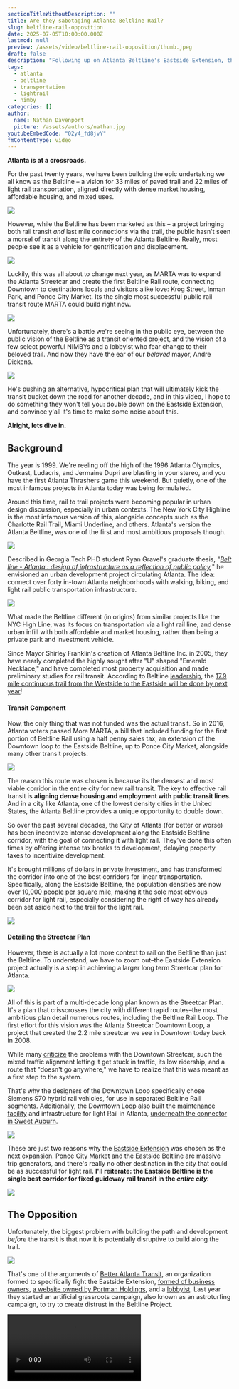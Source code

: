 ```yaml
---
sectionTitleWithoutDescription: ""
title: Are they sabotaging Atlanta Beltline Rail?
slug: beltline-rail-opposition
date: 2025-07-05T10:00:00.000Z
lastmod: null
preview: /assets/video/beltline-rail-opposition/thumb.jpeg
draft: false
description: "Following up on Atlanta Beltline's Eastside Extension, the anti-transit group Better Atlanta Transit and Mayor Andre Dickens' recent opposition to the project."
tags:
  - atlanta
  - beltline
  - transportation
  - lightrail
  - nimby
categories: []
author:
  name: Nathan Davenport
  picture: /assets/authors/nathan.jpg
youtubeEmbedCode: "02y4_fd8jvY"
fmContentType: video
---
```


**Atlanta is at a crossroads.**

For the past twenty years, we have been building the epic undertaking we all know as the Beltline – a vision for 33 miles of paved trail and 22 miles of light rail transportation, aligned directly with dense market housing, affordable housing, and mixed uses.

![](/assets/video/beltline-rail-opposition/02.jpg)

However, while the Beltline has been marketed as this – a project bringing both rail transit _and_ last mile connections via the trail, the public hasn't seen a morsel of transit along the entirety of the Atlanta Beltline. Really, most people see it as a vehicle for gentrification and displacement.

![](/assets/video/beltline-rail-opposition/01.jpg)

Luckily, this was all about to change next year, as MARTA was to expand the Atlanta Streetcar and create the first Beltline Rail route, connecting Downtown to destinations locals and visitors alike love: Krog Street, Inman Park, and Ponce City Market. Its the single most successful public rail transit route MARTA could build right now.

![](/assets/video/beltline-rail-opposition/03.jpg)

Unfortunately, there's a battle we're seeing in the public eye, between the public vision of the Beltline as a transit oriented project, and the vision of a few select powerful NIMBYs and a lobbyist who fear change to their beloved trail. And now they have the ear of our _beloved_ mayor, Andre Dickens.

![](/assets/video/beltline-rail-opposition/10.jpg)

He's pushing an alternative, hypocritical plan that will ultimately kick the transit bucket down the road for another decade, and in this video, I hope to do something they won't tell you: double down on the Eastside Extension, and convince y'all it's time to make some noise about this.

**Alright, lets dive in.**

## Background

The year is 1999. We're reeling off the high of the 1996 Atlanta Olympics, Outkast, Ludacris, and Jermaine Dupri are blasting in your stereo, and you have the first Atlanta Thrashers game this weekend. But quietly, one of the most infamous projects in Atlanta today was being formulated.

Around this time, rail to trail projects were becoming popular in urban design discussion, especially in urban contexts. The New York City Highline is the most infamous version of this, alongside concepts such as the Charlotte Rail Trail, Miami Underline, and others. Atlanta's version the Atlanta Beltline, was one of the first and most ambitious proposals though.

![](/assets/video/beltline-rail-opposition/12.jpg)

Described in Georgia Tech PHD student Ryan Gravel's graduate thesis, "_[Belt line - Atlanta : design of infrastructure as a reflection of public policy](https://repository.gatech.edu/entities/publication/c4c02e00-9638-4381-a8d2-c9bc8991d7a5),_" he envisioned an urban development project circulating Atlanta. The idea: connect over forty in-town Atlanta neighborhoods with walking, biking, and light rail public transportation infrastructure.

![](/assets/video/beltline-rail-opposition/15.jpg)

What made the Beltline different (in origins) from similar projects like the NYC High Line, was its focus on transportation via a light rail line, and dense urban infill with both affordable and market housing, rather than being a private park and investment vehicle.

Since Mayor Shirley Franklin's creation of Atlanta Beltline Inc. in 2005, they have nearly completed the highly sought after "U" shaped "Emerald Necklace," and have completed most property acquisition and made preliminary studies for rail transit. According to Beltline [leadership](https://roughdraftatlanta.com/2025/06/18/beltline-2026-budget-approved/), the [17.9 mile continuous trail from the Westside to the Eastside will be done by next year](https://www.ajc.com/news/atlanta-news/majority-of-beltline-to-be-completed-by-world-cup/4FSZHAA7YFB2VH6SZX5PO7SBLI/)!

#### Transit Component

Now, the only thing that was not funded was the actual transit. So in 2016, Atlanta voters passed More MARTA, a bill that included funding for the first portion of Beltline Rail using a half penny sales tax, an extension of the Downtown loop to the Eastside Beltline, up to Ponce City Market, alongside many other transit projects.

![](/assets/video/beltline-rail-opposition/03.jpg)

The reason this route was chosen is because its the densest and most viable corridor in the entire city for new rail transit. The key to effective rail transit is **aligning dense housing and employment with public transit lines.** And in a city like Atlanta, one of the lowest density cities in the United States, the Atlanta Beltline provides a unique opportunity to double down.

So over the past several decades, the City of Atlanta (for better or worse) has been incentivize intense development along the Eastside Beltline corridor, with the goal of connecting it with light rail. They've done this often times by offering intense tax breaks to development, delaying property taxes to incentivize development.

It's brought [millions of dollars in private investment](https://beltline.org/learn/progress-planning/research-reports/funding/), and has transformed the corridor into one of the best corridors for linear transportation. Specifically, along the Eastside Beltline, the population densities are now over [10,000 people per square mile](https://youtube.com/watch?v=sUzZB3fngXk&t=251), making it the sole most obvious corridor for light rail, especially considering the right of way has already been set aside next to the trail for the light rail.

![](/assets/video/beltline-rail-opposition/18-1.jpg)

#### Detailing the Streetcar Plan

However, there is actually a lot more context to rail on the Beltline than just the Beltline. To understand, we have to zoom out–the Eastside Extension project actually is a step in achieving a larger long term Streetcar plan for Atlanta.

![](/assets/video/beltline-rail-opposition/19.jpg)

All of this is part of a multi-decade long plan known as the Streetcar Plan. It's a plan that crisscrosses the city with different rapid routes–the most ambitious plan detail numerous routes, including the Beltline Rail Loop. The first effort for this vision was the Atlanta Streetcar Downtown Loop, a project that created the 2.2 mile streetcar we see in Downtown today back in 2008.

While many [criticize](https://thetransitguy.substack.com/p/a-streetcar-not-desired-why-obama) the problems with the Downtown Streetcar, such the mixed traffic alignment letting it get stuck in traffic, its low ridership, and a route that "doesn't go anywhere," we have to realize that this was meant as a first step to the system.

That's why the designers of the Downtown Loop specifically chose Siemens S70 hybrid rail vehicles, for use in separated Beltline Rail segments. Additionally, the Downtown Loop also built the [maintenance facility](https://maps.app.goo.gl/BoEpkktPZKAicNGK9) and infrastructure for light Rail in Atlanta, [underneath the connector in Sweet Auburn](https://maps.app.goo.gl/BoEpkktPZKAicNGK9).

![](/assets/video/beltline-rail-opposition/06.jpg)

These are just two reasons why the [Eastside Extension](https://vimeo.com/740426533/6aef507132) was chosen as the next expansion. Ponce City Market and the Eastside Beltline are massive trip generators, and there's really no other destination in the city that could be as successful for light rail. **I'll reiterate: the Eastside Beltline is the single best corridor for fixed guideway rail transit in the _entire city._**

![](/assets/video/beltline-rail-opposition/22-1.jpg)

## The Opposition

Unfortunately, the biggest problem with building the path and development _before_ the transit is that now it is potentially disruptive to build along the trail.

![](/assets/video/beltline-rail-opposition/23.jpg)

That's one of the arguments of [Better Atlanta Transit](https://betteratlantatransit.org/), an organization formed to specifically fight the Eastside Extension, [formed of business owners](https://www.axios.com/local/atlanta/2023/10/19/beltline-rail-eastside-trail-supporters), [a website owned by Portman Holdings](https://bsky.app/profile/alexip718.com/post/3lkbo7xlva22c), and a [lobbyist](https://lexiconstrategies.com/linville). Last year they started an artificial grassroots campaign, also known as an astroturfing campaign, to try to create distrust in the Beltline Project.

<Video src="UbfWzszPwAg" startTime={15} />

You've probably seen these signs along the Beltline that read "Save the Beltline!" with taglines against the streetcar.

![](/assets/video/beltline-rail-opposition/08.jpg)

[When you look into their platform, some talking points include:](https://static1.squarespace.com/static/64cbd9b5ec937b74d5c2667b/t/677c1410f38051103151928a/1736184859808/Mobilize+the+Beltline+with+Sources+250105.pdf)

- That the project is expensive and disruptive.
- The Beltline is a public park and not a transportation corridor.
- They claim light rail is an outdated technology when we have self driving pods and escooters, and that safety is a huge concern.
- And that there are "better projects" for transit-dependent riders, such as Infill Stations or BRT projects.

#### Debunking

Ultimately, the talking points of Better Atlanta Transit can be easily debunked:

- For one, the Eastside Extension is a fantastic value as it has the [highest ridership potential](<https://itsmarta.com/uploadedFiles/MARTA_101/Why_MARTA/Moremarta/More%20MARTA%20Atlanta%20Technical%20Summary%20(appendices%20included).pdf>) out of any corridor in Atlanta.
  ![](/assets/video/beltline-rail-opposition/22-1.jpg)
- The Eastside Beltline is clearly a transportation corridor considering there is no seating space along the Beltline, and people are always traversing the Beltline between various trip generators.
- Light Rail is a serious, not vaporware technology used in cities around the globe, and statistically is extremely safe as a mode of transport. Additionally, cited alternatives like building a second lane for micro mobility and self-driving pods would cause a similar amount of disruption as rail construction.
- And lastly, scapegoating other transit projects is a bad way of saying that public transport should continue to be segregated between lower and higher income populations. The Eastside Beltline would do absolutely amazing PR for public transit in Atlanta, and bring more investment and priority as a whole.
  ![](/assets/video/beltline-rail-opposition/24.jpg)

#### The Scoop

Now you might say, there could be some plausible deniability and this organization is simply just some "concerned locals." However, after being tipped to some interesting [public donation records](https://projects.propublica.org/nonprofits/organizations/823296216/202520459349200627/IRS990EZ), theres something deeper going on here. For example:

- A major donor to Better Atlanta Transit is a group known as the [1859 Fund](https://ecorp.sos.ga.gov/BusinessSearch/BusinessInformation?businessId=2418893&businessType=Domestic%20Nonprofit%20Corporation&fromSearch=True), per this [Form 990](https://projects.propublica.org/nonprofits/organizations/823296216/202520459349200627/IRS990EZ). This document references Jack Murphy of Carter Real Estate Holdings as CEO of the 1859 Fund. Carter is a large holder of Atlanta properties, including [Atlantic Station, Summerhill, The MET, and numerous other mixed-use projects.](https://www.carterusa.com/mixeduse)
- Looking at the [original filing for the 1859 Fund](https://ecorp.sos.ga.gov/BusinessSearch/DownloadFile?filingNo=14950977) via [Georgia's business database](https://ecorp.sos.ga.gov/BusinessSearch/BusinessInformation?businessId=2418893&businessType=Domestic%20Nonprofit%20Corporation&fromSearch=True), we can see it was created by Jason Boles. He is behind [Tabularius Group, a prominent dark-money right wing political donation engine](https://ncnewsline.com/2020/09/18/pw-special-report-trump-linked-effort-to-infiltrate-progressive-nc-groups-prompts-investigation/) that has successfully propelled campaigns such as [Marjorie Taylor Green and Brett Kavanaugh to the Supreme Court](https://kumu.io/LisaSorg/jason-boles#map-4pPcUKZE).

I bring this up to point out that Better Atlanta Transit isn't just some local, concerned residents–its just a small tendril of a vast network of corporate interests, and even right wing dark money PAC's.

![](/assets/video/beltline-rail-opposition/27.jpg)

#### Nashville Comparison

Silly right? Well, lets look at another city, Nashville, Tennessee, which went through a similar battle with similar dark money donors. [In 2018, Nashville was trying to pass a public transport referendum that would fund light rail, BRT, and bus improvements, a transformative proposal for Nashville citywide.](https://transitcenter.org/publication/derailed/)

![](/assets/video/beltline-rail-opposition/28.jpg)

In doing so, [several anti-transit groups cropped up](https://usa.streetsblog.org/2018/04/26/koch-brothers-and-dark-money-gang-up-on-nashville-transit-referendum) with similar goals to Better Atlanta Transit, such as an infamous Koch Brothers climate denial project "Americans for Prosperity", "NoTax4Tracks," and "Better Transit for Nashville." Sound familiar?

[NoTax4Tracks specifically raised $950,000](https://usa.streetsblog.org/2018/04/26/koch-brothers-and-dark-money-gang-up-on-nashville-transit-referendum), [most of which from private donors](https://www.tennessean.com/story/news/2018/04/11/bulk-money-raised-opposition-nashville-transit-group-kept-secret/506717002/), and Americans for Prosperity is funded by the [Koch Brothers, two oil billionaires fueling fights against transit across the country.](https://www.nytimes.com/2018/06/19/climate/koch-brothers-public-transit.html) And guess what? The vote did not pass.

![](/assets/video/beltline-rail-opposition/29.jpg)

As you can see, its common for these groups to use tactics that try to establish credibility for being pro-transit, but in reality, the goals are simply to kill a project with no following through. **The goal is always to simply make the public scared or confused enough to not support the project.**

## Enter the Mayor

All of this is why its such a shame that the [formerly pro Eastside Rail](https://beltlinerailnow.com/news/2021/11/21/tale-of-two-mayoral-candidates) mayor, Andre Dickens, has come forward with a new plan for Atlanta that bows to the wills of these NIMBY's and [parrots the exact same talking points](https://x.com/philip_atlanta/status/1780309190914822454?mx=1).

<Video src="mRPlm4x_Xkg" startTime={70} />

The point I want to make is, **it's all the exact same exact talking points as Better Atlanta Transit presents**, just with a fresh coat of paint!

- The Mayor cites that we should look at infill stations and other projects such as North Ave BRT through an [executive order](https://www.atlantaga.gov/Home/Components/News/News/15040/).
  ![](/assets/video/beltline-rail-opposition/32.jpg)
- The Mayor cites transit _to_ the Beltline instead of _on_ the Beltline, but then pushes for Southside rail on the Beltline.
  ![](/assets/video/beltline-rail-opposition/30.jpg)
- And even worse, he seems to support the notion of alternatives to rail such as self driving pods and separated lanes in the interim on the Eastside Trail.

Basically, the plan he presents is the same as More MARTA 2016, just with a few twists. For one, the Beltline Rail will be split into "two phases," one being the Eastside Extension ending _at_ the Beltline, instead of reaching the major trip generator of Ponce City Market. And then a second phase, that will construct 4+ miles of separated Beltline Rail on the Southside, with a whole new maintenance facility, and _also_ extend the Eastside Extension project to Ponce City Market.

**What's worse?** The collusion is _so_ obvious, that the most recent version of the Better Atlanta Transit platform document has a _[brand new paragraph](https://static1.squarespace.com/static/64cbd9b5ec937b74d5c2667b/t/679256b3aa57c606515bdec8/1737643699625/25+01+22+Integrated+Mobility+Strategy.pdf)_ celebrating the Mayor's decisions!

![](/assets/video/beltline-rail-opposition/paragraph.png)

The reality is, the Mayor is using the guise of equity as a distraction to bend to the wills of Better Atlanta Transit's wishes. There's actually going to be zero follow through on this plan, especially considering that this announcement is _days_ after [announcing his re-election campaign](https://www.wabe.org/atlanta-mayor-andre-dickens-makes-the-case-for-reelection/) (which he is currently running unopposed so far).

<Video src="3TxlOobqDf0" startTime={1281} />

Would Southside rail be great? Or infill stations? Of course! However, what the public is upset about, is losing the obvious slam dunk project that is the Eastside Extension.

That's the problem here, if MARTA is convinced to step back on the Eastside Extension, all other proposed projects will have to be restudied intensely, along with the infill stations, the Southside rail, and more, pushing back any progress for _at least_ ten years.

Just ask the experts. **Former VP of Planning at Beltline Inc. Beth McMillan** posted in the [AJC](https://www.ajc.com/opinion/opinion-redirecting-focus-of-service-away-from-eastside-trail-along-beltline-would-major-setback-costing-millions/5NLPEFT6D5ACBGIBD32CYRFRJQ/) this statement:

> Halting this progress now would waste millions of dollars and set the project back significantly. Redirecting the focus to a different corridor would require another decade of study and design before construction could begin — essentially delaying any transit construction on the Beltline by 10-plus years.

If we're being real, the density along the Southside Trail is just not there, and the Murphy Crossing project that this would anchor around would not bring in nearly as many riders as what we would see on the Eastside Beltline. [MARTA studied the infill stations already, and found that they were not worth the cost in 2016.](<https://itsmarta.com/uploadedFiles/MARTA_101/Why_MARTA/Moremarta/More%20MARTA%20Atlanta%20Technical%20Summary%20(appendices%20included).pdf>) And, it would take decades to reach the current state that the Eastside Trail is in.

![](/assets/video/beltline-rail-opposition/33.jpg)

Again, the proposed projects by the Mayor **do not** have any planning for funding mechanism in place. **I've got to reiterate** – the Eastside Extension is **already studied**, **already funded**, and **shovel ready** for next year. Seriously, its so easy to just build this now. All in all, this is a classic [Atlanta Wa](https://atlantastudies.org/2021/10/04/the-atlanta-way-repression-mediation-and-division-of-black-resistance-from-1906-to-the-2020-george-floyd-uprising/)y bait and switch right in front of the public, flat out.

## Case Study on Charlotte Rail Trail

Ultimately, there's two futures for the Atlanta Beltline. One, that continues as is as a investment project like the New York City High Line, and another that completes the goal of a transpiration corridor. We can see a fantastic case study of this only 300 miles away from Atlanta, in the Charlotte Rail Trail.

![](/assets/video/beltline-rail-opposition/36.jpg)

Charlotte has been consistently building Light Rail since 1998, where they approved a half penny sales tax to fund light rail transit over several decades. Just like More MARTA!

![](/assets/video/beltline-rail-opposition/34.jpg)

But most critically, they built Charlotte's LNYX Blue line that follows along Charlotte's version of the Beltline–the Rail Trail. It's an extremely successful alignment heading south from Downtown, featuring housing, mixed use, a path, and a light rail line. Sound familiar?

![](/assets/video/beltline-rail-opposition/35.jpg)

[If we go back in time to when the Blue Line was opening, we see a similar discourse that we're seeing here in Atlanta](https://benjaminschneider.substack.com/p/the-triumph-and-tragedy-of-light). Political leaders and anti-transit campaigns warned the Blue Line would be a [white elephant](https://www.lightrailnow.org/news/n_cha_2008-08a.htm), and that the project's cost of $465 million 2007 dollars was a terrible investment. That's almost twice as much as the Atlanta Eastside Extension, but they built it anyway.

![](/assets/video/beltline-rail-opposition/38.jpg)

However, they were dead wrong – the Blue Line along the Rail Trail saw almost double ridership expectations, seeing almost 50% more than the projected 9,000 weekday riders.

![](/assets/video/beltline-rail-opposition/37.jpg)

And when they opened the $1.1 billion extension of the Blue Line in 2018, ridership exploded even more so, [seeing over 27,000 weekday riders.](https://www.axios.com/local/charlotte/2019/04/09/with-58-million-riders-and-3-5-billion-in-development-the-blue-line-is-one-of-charlottes-biggest-success-stories-162599) Today, rail transit along the Rail Trail is one of Charlottes biggest success stories, in the middle of the [sprawl capital of the country](https://www.youtube.com/watch?v=QgZcQIp4CL0), leading to [$2.8 billion in economic development](https://www.charlottenc.gov/files/sharedassets/cats/v/1/cats-docs/2030_transit_corridor_system_plan.pdf) along its 3.5 mile corridor.

## What's the right answer?

To close out here, [in my opinion, we should continue with the Eastside Extension, and trust the planning experts at Atlanta Beltline Inc. and MARTA.](https://www.ajc.com/opinion/opinion-redirecting-focus-of-service-away-from-eastside-trail-along-beltline-would-major-setback-costing-millions/5NLPEFT6D5ACBGIBD32CYRFRJQ/)

Doubling down, the Eastside Extension _only costs ~$230 million dollars,_ a seriously relative bargain for the density of people within its path ad the areas popularity, especially compared to other transportation projects: the Mayor's four MARTA infill stations are estimated at _[~$801 million](https://atlanta.urbanize.city/post/new-marta-infill-stations-massively-expensive-letter-editor)_, Clifton Corridor's BRT option at ~_[$1.3 billion](https://saportareport.com/marta-kills-clifton-corridor-rail-option-moves-ahead-on-bus-alternatives/columnists/johnruch/)_, or even GDOT's [~**_$9.5 billion_**](https://www.constructionequipmentguide.com/metro-atlanta-residents-get-new-details-on-proposed-i-285-top-end-express-lanes-project/65400) express lanes for I-285 (that will only reduce traffic by 8% 🙄).

![](/assets/video/beltline-rail-opposition/40.jpg)

**This ~$230 million is already funded, already designed for $20 million of that cost, and shovel ready for next year.** We are in the middle of a **long-term plan** to bring rail to in-town Atlanta, and we should **not** sabotage this goal. [Not Atlanta Beltline spending $3 million on a vaporware, low capacity self-driving pod pilot program for the World Cup.](https://atlanta.urbanize.city/post/beltline-autonomous-driverless-vehicle-route-open-next-year)

![](/assets/video/beltline-rail-opposition/42.jpg)

So lets get the proof of concept built, the most prime for success transit route in the entirety of Atlanta, the Eastside Extension, and prove that Atlanta **can** be a world class city.

### Get Involved

Now, we need to make sure the mayor, Beltline Inc., MARTA, and your city council member know how important this is to the public. Another good way to get involved is with Beltline Rail Now – they're the only organization in Atlanta taking Beltline Transit seriously in the city.

#### Andre Dickens

- [+1 (404) 330-6054](tel:+14043306054)
- [adickens@atlantaga.gov](mailto:adickens@atlantaga.gov)

#### Atlanta Beltline Inc.

- [+1 (404) 477-3003](tel:+14044773003)
- [info@atlbeltline.org](mailto:info@atlbeltline.org)

#### MARTA - Eastside Extension: Project Manager J. Bryan Hobbs

- [+1 (404) 848-5733](tel:+14048485733)
- [streetcareast@itsmarta.com](mailto:streetcareast@itsmarta.com)

#### Find your city council member

- [https://citycouncil.atlantaga.gov/](https://citycouncil.atlantaga.gov/)

#### Beltline Rail Now

- [info@beltlinerailnow.com](mailto:info@beltlinerailnow.com)
- [https://beltlinerailnow.com/](https://beltlinerailnow.com/)

### Closing

The fact of the matter is, Atlanta will continue to be an unserious city as long as we continue to be unserious about our transportation. The way to success is more urban infill, more density and mixed uses, and more public transportation to efficiently connect the dense parts of our city with reliable transportation. Until then, Atlanta will be as unserious as ever, and never achieve that dream of being a global city it set out to be in 1996.

#### Patreon Ad

Thanks for watching! If you liked this video, and want to support me, consider supporting me on [Patreon](patreon.com/nathandaven) or [YouTube Memberships](https://www.youtube.com/channel/UC8skrAQPTrhQoF5KGwc_APQ/join). Joining means you get access to full interviews, weekly updates on my projects, and more, and overall just seriously helps out the channel.

![](/assets/video/beltline-rail-opposition/44.jpg)

This is the best way to support the channel!! Or just consider subscribing, which is also just as awesome. 🙂

**Thanks for reading! See y'all next time.**
